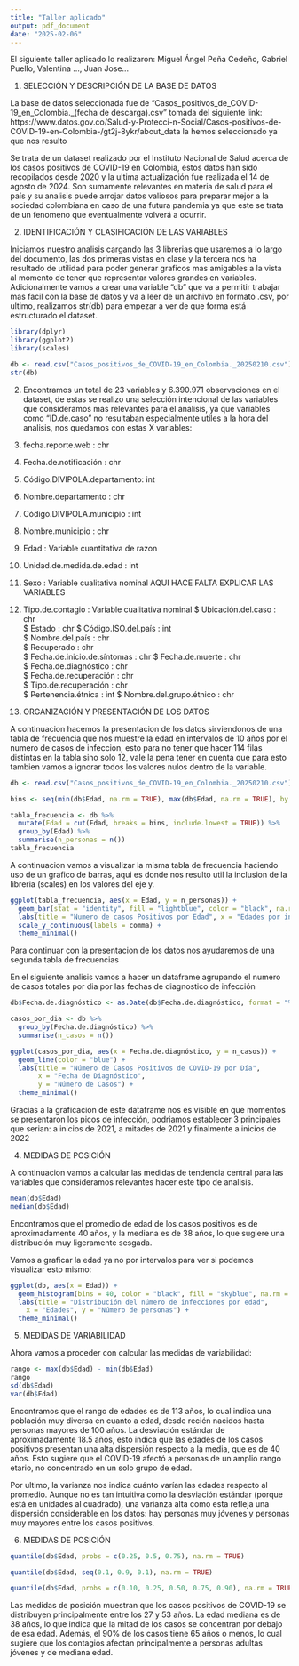```yaml
---
title: "Taller aplicado"
output: pdf_document
date: "2025-02-06"
---
```


El siguiente taller aplicado lo realizaron: Miguel Ángel Peña Cedeño, Gabriel Puello, Valentina ..., Juan Jose...

1. SELECCIÓN Y DESCRIPCIÓN DE LA BASE DE DATOS

La base de datos seleccionada fue de "Casos_positivos_de_COVID-19_en_Colombia._(fecha de descarga).csv" tomada del siguiente link: https://www.datos.gov.co/Salud-y-Protecci-n-Social/Casos-positivos-de-COVID-19-en-Colombia-/gt2j-8ykr/about_data la hemos seleccionado ya que nos resulto 

Se trata de un dataset realizado por el Instituto Nacional de Salud acerca de los casos positivos de COVID-19 en Colombia, estos datos han sido recopilados desde 2020 y la ultima actualización fue realizada el 14 de agosto de 2024. Son sumamente relevantes en materia de salud para el país y su analisis puede arrojar datos valiosos para preparar mejor a la sociedad colombiana en caso de una futura pandemia ya que este se trata de un fenomeno que eventualmente volverá a ocurrir.

2. IDENTIFICACIÓN Y CLASIFICACIÓN DE LAS VARIABLES

Iniciamos nuestro analisis cargando las 3 librerias que usaremos a lo largo del documento, las dos primeras vistas en clase y la tercera nos ha resultado de utilidad para poder generar graficos mas amigables a la vista al momento de tener que representar valores grandes en variables. Adicionalmente vamos a crear una variable "db" que va a permitir trabajar mas facil con la base de datos y va a leer de un archivo en formato .csv, por ultimo, realizamos str(db) para empezar a ver de que forma está estructurado el dataset.

```r
library(dplyr)
library(ggplot2)
library(scales)

db <- read.csv("Casos_positivos_de_COVID-19_en_Colombia._20250210.csv")
str(db)
```

2. Encontramos un total de 23 variables y 6.390.971 observaciones en el dataset, de estas se realizo una selección intencional de las variables que consideramos mas relevantes para el analisis, ya que variables como "ID.de.caso" no resultaban especialmente utiles a la hora del analisis, nos quedamos con estas X variables:

 1. fecha.reporte.web           : chr  
 3. Fecha.de.notificación       : chr  
 4. Código.DIVIPOLA.departamento: int  
 5. Nombre.departamento         : chr  
 6. Código.DIVIPOLA.municipio   : int 
 7. Nombre.municipio            : chr  
 8.  Edad                      : Variable cuantitativa de razon
 9. Unidad.de.medida.de.edad    : int  
 10. Sexo                      : Variable cualitativa nominal              AQUI HACE FALTA EXPLICAR LAS VARIABLES
 11. Tipo.de.contagio          : Variable cualitativa nominal 
 $ Ubicación.del.caso          : chr  
 $ Estado                      : chr 
 $ Código.ISO.del.país         : int  
 $ Nombre.del.país             : chr  
 $ Recuperado                  : chr  
 $ Fecha.de.inicio.de.síntomas : chr 
 $ Fecha.de.muerte             : chr  
 $ Fecha.de.diagnóstico        : chr  
 $ Fecha.de.recuperación       : chr  
 $ Tipo.de.recuperación        : chr  
 $ Pertenencia.étnica          : int 
 $ Nombre.del.grupo.étnico     : chr  

3. ORGANIZACIÓN Y PRESENTACIÓN DE LOS DATOS

A continuacion hacemos la presentacion de los datos sirviendonos de una tabla de frecuencia que nos muestre la edad en intervalos de 10 años por el numero de casos de infeccion, esto para no tener que hacer 114 filas distintas en la tabla sino solo 12, vale la pena tener en cuenta que para esto tambien vamos a ignorar todos los valores nulos dentro de la variable.

```r

db <- read.csv("Casos_positivos_de_COVID-19_en_Colombia._20250210.csv")

bins <- seq(min(db$Edad, na.rm = TRUE), max(db$Edad, na.rm = TRUE), by = 10)

tabla_frecuencia <- db %>%
  mutate(Edad = cut(Edad, breaks = bins, include.lowest = TRUE)) %>%
  group_by(Edad) %>%
  summarise(n_personas = n())
tabla_frecuencia
```
A continuacion vamos a visualizar la misma tabla de frecuencia haciendo uso de un grafico de barras, aqui es donde nos resulto util la inclusion de la libreria (scales) en los valores del eje y.

```r
ggplot(tabla_frecuencia, aes(x = Edad, y = n_personas)) +
  geom_bar(stat = "identity", fill = "lightblue", color = "black", na.rm = TRUE) +
  labs(title = "Numero de casos Positivos por Edad", x = "Edades por intervalos de 10 años", y = "Cantidad de Personas") +
  scale_y_continuous(labels = comma) +
  theme_minimal()
```

Para continuar con la presentacion de los datos nos ayudaremos de una segunda tabla de frecuencias


En el siguiente analisis vamos a hacer un dataframe agrupando el numero de casos totales por dia por las fechas de diagnostico de infección

```r

db$Fecha.de.diagnóstico <- as.Date(db$Fecha.de.diagnóstico, format = "%Y-%m-%d")

casos_por_dia <- db %>%
  group_by(Fecha.de.diagnóstico) %>%
  summarise(n_casos = n())

ggplot(casos_por_dia, aes(x = Fecha.de.diagnóstico, y = n_casos)) +
  geom_line(color = "blue") +
  labs(title = "Número de Casos Positivos de COVID-19 por Día",
       x = "Fecha de Diagnóstico",
       y = "Número de Casos") +
  theme_minimal()
```
Gracias a la graficacion de este dataframe nos es visible en que momentos se presentaron los picos de infección, podriamos establecer 3 principales que serian: a inicios de 2021, a mitades de 2021 y finalmente a inicios de 2022

4. MEDIDAS DE POSICIÓN

A continuacion vamos a calcular las medidas de tendencia central para las variables que consideramos relevantes hacer este tipo de analisis.

```r
mean(db$Edad)
median(db$Edad)

```
Encontramos que el promedio de edad de los casos positivos es de aproximadamente 40 años, y la mediana es de 38 años, lo que sugiere una distribución muy ligeramente sesgada.

Vamos a graficar la edad ya no por intervalos para ver si podemos visualizar esto mismo:

```r
ggplot(db, aes(x = Edad)) +
  geom_histogram(bins = 40, color = "black", fill = "skyblue", na.rm = TRUE) +
  labs(title = "Distribución del número de infecciones por edad",
    x = "Edades", y = "Número de personas") +
  theme_minimal()
```

5. MEDIDAS DE VARIABILIDAD

Ahora vamos a proceder con calcular las medidas de variabilidad:

```r
rango <- max(db$Edad) - min(db$Edad)
rango
sd(db$Edad)
var(db$Edad)
```

Encontramos que el rango de edades es de 113 años, lo cual indica una población muy diversa en cuanto a edad, desde recién nacidos hasta personas mayores de 100 años. La desviación estándar de aproximadamente 18.5 años, esto indica que las edades de los casos positivos presentan una alta dispersión respecto a la media, que es de 40 años. Esto sugiere que el COVID-19 afectó a personas de un amplio rango etario, no concentrado en un solo grupo de edad.

Por ultimo, la varianza nos indica cuánto varían las edades respecto al promedio. Aunque no es tan intuitiva como la desviación estándar (porque está en unidades al cuadrado), una varianza alta como esta refleja una dispersión considerable en los datos: hay personas muy jóvenes y personas muy mayores entre los casos positivos.

6. MEDIDAS DE POSICIÓN

```r
quantile(db$Edad, probs = c(0.25, 0.5, 0.75), na.rm = TRUE)

quantile(db$Edad, seq(0.1, 0.9, 0.1), na.rm = TRUE)

quantile(db$Edad, probs = c(0.10, 0.25, 0.50, 0.75, 0.90), na.rm = TRUE)
```
Las medidas de posición muestran que los casos positivos de COVID-19 se distribuyen principalmente entre los 27 y 53 años. La edad mediana es de 38 años, lo que indica que la mitad de los casos se concentran por debajo de esa edad. Además, el 90% de los casos tiene 65 años o menos, lo cual sugiere que los contagios afectan principalmente a personas adultas jóvenes y de mediana edad.

